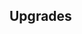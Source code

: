 {{Building
| name = Monument to the King's Gaze
| image = N/A
| category = [[Kingdom Infrastructure]]
| cycle = N/A
| capacity = N/A
| produce_per_cycle = N/A
| consume_per_cycle = N/A
| build_cost = 200 {{RessourceIcon|type=crystal}}, 100 {{RessourceIcon|type=metal}}, 500 {{RessourceIcon|type=gold}}
| description = Adjacent improvements start working without needing to watch them.
}}

== Upgrades ==
{{Upgrade
| name = Automation effect
| description = Adjacent buildings operate automatically without player supervision.
}}
{{Upgrade
| name = Radius of influence
| description = Affects neighboring tiles/buildings.
}}